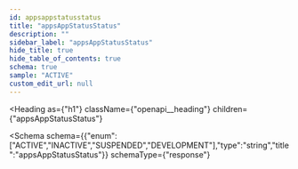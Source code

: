```yaml
---
id: appsappstatusstatus
title: "appsAppStatusStatus"
description: ""
sidebar_label: "appsAppStatusStatus"
hide_title: true
hide_table_of_contents: true
schema: true
sample: "ACTIVE"
custom_edit_url: null
---
```



<Heading
  as={"h1"}
  className={"openapi__heading"}
  children={"appsAppStatusStatus"}
>
</Heading>





<Schema
  schema={{"enum":["ACTIVE","INACTIVE","SUSPENDED","DEVELOPMENT"],"type":"string","title":"appsAppStatusStatus"}}
  schemaType={"response"}
>
  
</Schema>
            